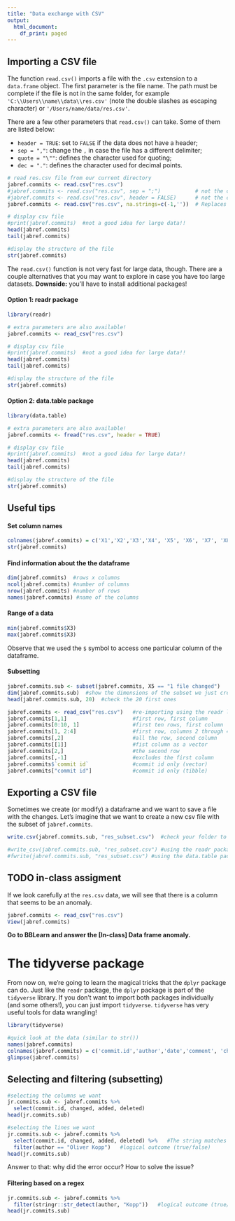 ```yaml
---
title: "Data exchange with CSV"
output:
  html_document:
    df_print: paged
---
```


## Importing a CSV file

The function `read.csv()` imports a file with the `.csv` extension to a `data.frame` object. The first parameter is the file name. The path must be complete if the file is not in the same folder, for example `'C:\\Users\\name\\data\\res.csv'` (note the double slashes as escaping character) or `'/Users/name/data/res.csv'`.

There are a few other parameters that `read.csv()` can take. Some of them are listed below:

  * `header = TRUE`: set to `FALSE` if the data does not have a header;
  * `sep = ","`: change the `,` in case the file has a different delimiter;
  * `quote = "\""`: defines the character used for quoting;
  * `dec = "."`: defines the character used for decimal points.

```r
# read res.csv file from our current directory
jabref.commits <- read.csv("res.csv")
#jabref.commits <- read.csv("res.csv", sep = ";")           # not the case here
#jabref.commits <- read.csv("res.csv", header = FALSE)      # not the case here
jabref.commits <- read.csv("res.csv", na.strings=c(-1,''))  # Replaces all -1 and empty string as <NA>

# display csv file
#print(jabref.commits)  #not a good idea for large data!!
head(jabref.commits)
tail(jabref.commits)

#display the structure of the file
str(jabref.commits)
```

The `read.csv()` function is not very fast for large data, though. There are a couple alternatives that you may want to explore in case you have too large datasets. **Downside:** you'll have to install additional packages!


#### Option 1: readr package

```r
library(readr)

# extra parameters are also available!
jabref.commits <- read_csv("res.csv")

# display csv file
#print(jabref.commits)  #not a good idea for large data!!
head(jabref.commits)
tail(jabref.commits)

#display the structure of the file
str(jabref.commits)
```

#### Option 2: data.table package

```r
library(data.table)

# extra parameters are also available!
jabref.commits <- fread("res.csv", header = TRUE)

# display csv file
#print(jabref.commits)  #not a good idea for large data!!
head(jabref.commits)
tail(jabref.commits)

#display the structure of the file
str(jabref.commits)
```

## Useful tips

#### Set column names
```r
colnames(jabref.commits) = c('X1','X2','X3','X4', 'X5', 'X6', 'X7', 'X8')
str(jabref.commits)
```

#### Find information about the the dataframe
```r
dim(jabref.commits)  #rows x columns
ncol(jabref.commits) #number of columns
nrow(jabref.commits) #number of rows
names(jabref.commits) #name of the columns
```

#### Range of a data
```r
min(jabref.commits$X3)
max(jabref.commits$X3)
```

Observe that we used the `$` symbol to access one particular column of the dataframe.

#### Subsetting
```r
jabref.commits.sub <- subset(jabref.commits, X5 == "1 file changed") 
dim(jabref.commits.sub)  #show the dimensions of the subset we just created
head(jabref.commits.sub, 20)  #check the 20 first ones

jabref.commits <- read_csv("res.csv")   #re-importing using the readr library
jabref.commits[1,1]                     #first row, first column
jabref.commits[0:10, 1]                 #first ten rows, first column
jabref.commits[1, 2:4]                  #first row, columns 2 through 4
jabref.commits[,2]                      #all the row, second column
jabref.commits[[1]]                     #fist column as a vector
jabref.commits[2,]                      #the second row
jabref.commits[,-1]                     #excludes the first column
jabref.commits$`commit id`              #commit id only (vector)
jabref.commits["commit id"]             #commit id only (tibble)
```

## Exporting a CSV file

Sometimes we create (or modify) a dataframe and we want to save a file with the changes. Let's imagine that we want to create a new csv file with the subset of `jabref.commits`.

```r
write.csv(jabref.commits.sub, "res_subset.csv")  #check your folder to see that the file is there!

#write_csv(jabref.commits.sub, "res_subset.csv") #using the readr package
#fwrite(jabref.commits.sub, "res_subset.csv") #using the data.table package
```

## TODO in-class assigment

If we look carefully at the `res.csv` data, we will see that there is a column that seems to be an anomaly.

```r
jabref.commits <- read_csv("res.csv")
View(jabref.commits)
```

**Go to BBLearn and answer the [In-class] Data frame anomaly.**

# The tidyverse package

From now on, we're going to learn the magical tricks that the `dplyr` package can do. Just like the `readr` package, the `dplyr` package is part of the `tidyverse` library. If you don't want to import both packages individually (and some others!), you can just import `tidyverse`. `tidyverse` has very useful tools for data wrangling!

```r
library(tidyverse)

#quick look at the data (similar to str())
names(jabref.commits)
colnames(jabref.commits) = c('commit.id','author','date','comment', 'changed', 'added', 'deleted', 'error')
glimpse(jabref.commits)
```

## Selecting and filtering (subsetting)

```r
#selecting the columns we want
jr.commits.sub <- jabref.commits %>%
  select(commit.id, changed, added, deleted)
head(jr.commits.sub)

#selecting the lines we want
jr.commits.sub <- jabref.commits %>%
  select(commit.id, changed, added, deleted) %>%   #The string matches a regex
  filter(author == "Oliver Kopp")   #logical outcome (true/false)
head(jr.commits.sub)
```

Answer to that: why did the error occur? How to solve the issue?

#### Filtering based on a regex
```r
jr.commits.sub <- jabref.commits %>%
  filter(stringr::str_detect(author, "Kopp"))   #logical outcome (true/false), just like the str_detect outcome!
head(jr.commits.sub)
```